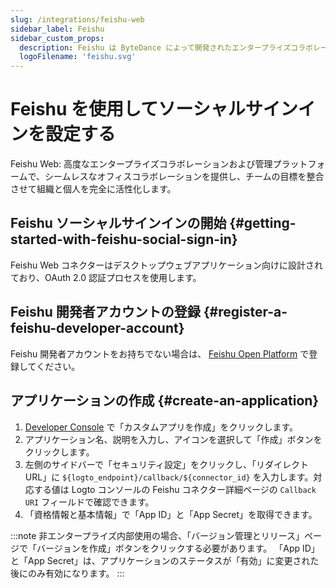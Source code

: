 ```yaml
---
slug: /integrations/feishu-web
sidebar_label: Feishu
sidebar_custom_props:
  description: Feishu は ByteDance によって開発されたエンタープライズコラボレーションプラットフォームです。
  logoFilename: 'feishu.svg'
---
```



# Feishu を使用してソーシャルサインインを設定する

Feishu Web: 高度なエンタープライズコラボレーションおよび管理プラットフォームで、シームレスなオフィスコラボレーションを提供し、チームの目標を整合させて組織と個人を完全に活性化します。

<GuideTip />

## Feishu ソーシャルサインインの開始 \{#getting-started-with-feishu-social-sign-in}

Feishu Web コネクターはデスクトップウェブアプリケーション向けに設計されており、OAuth 2.0 認証プロセスを使用します。

## Feishu 開発者アカウントの登録 \{#register-a-feishu-developer-account}

Feishu 開発者アカウントをお持ちでない場合は、 [Feishu Open Platform](https://open.feishu.cn/app) で登録してください。

## アプリケーションの作成 \{#create-an-application}

1. [Developer Console](https://open.feishu.cn/app) で「カスタムアプリを作成」をクリックします。
2. アプリケーション名、説明を入力し、アイコンを選択して「作成」ボタンをクリックします。
3. 左側のサイドバーで「セキュリティ設定」をクリックし、「リダイレクト URL」に `${logto_endpoint}/callback/${connector_id}` を入力します。対応する値は Logto コンソールの Feishu コネクター詳細ページの `Callback URI` フィールドで確認できます。
4. 「資格情報と基本情報」で「App ID」と「App Secret」を取得できます。

:::note
非エンタープライズ内部使用の場合、「バージョン管理とリリース」ページで「バージョンを作成」ボタンをクリックする必要があります。
「App ID」と「App Secret」は、アプリケーションのステータスが「有効」に変更された後にのみ有効になります。
:::
